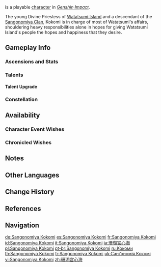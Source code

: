 {{CharacterTabs}}
{{About|the playable character|the [[Genius Invokation TCG]] Character Card|Sangonomiya Kokomi (Character Card)}}
{{Character Infobox
|image            = <gallery>
Sangonomiya Kokomi Card.png|Card
Character Sangonomiya Kokomi Full Wish.png|Wish
Character Sangonomiya Kokomi Game.png|In-Game
</gallery>

<!--Playable Character Information-->
|type             = Playable
|quality           = 5
|element          = Hydro
|weapon           = Catalyst

<!--Character Information-->
|name             = Sangonomiya Kokomi
|birthday         = February 22nd
|region           = Inazuma
|constellation    = Dracaena Somnolenta
|affiliation      = Watatsumi Island
|affiliation2     = Sangonomiya Clan
|affiliation3     = Watatsumi Army
|dish             = A Stunning Stratagem
|namecard         = Sangonomiya Kokomi: The Deep
|obtain           =
* [[Drifting Luminescence|Event Wish &mdash; Drifting Luminescence]]
|obtainType       = Event-Exclusive
|event_name       = Drifting Luminescence
|releaseDate      = 2021-09-21
|ancestry         = Sangonomiya Clan

<!--Titles-->
|title            = Pearl of Wisdom
|title2           = Hibernating Homebody Strategist

<!--Voice Actors-->
|voiceEN          = [[imdb:nm10862160|Risa Mei]]<ref>YouTube: [https://youtu.be/qsSabplBE_s Version 2.1 Special Program]</ref>
|voiceCN          = [https://zh.moegirl.org.cn/龟娘 Guiniang ({{zh|龟娘}})]<ref>HoYoverse Chinese News: [https://ys.mihoyo.com/main/news/detail/16261 {{zh|2.0版本PV：「不动鸣神，泡影断灭」}}]</ref>
|voiceJP          = {{w|Suzuko Mimori|Mimori Suzuko ({{ja|三森 すずこ}})}}<ref name="Kokomi JP">Twitter: [https://twitter.com/Genshin_7/status/1413479646037889036 JP VA Announcement]</ref>
|voiceKR          = {{w|ko:여윤미|Yeo Yun-mi ({{ko|여윤미}})}}<ref>Twitter: [https://twitter.com/genshinimpactkr/status/1438019753402986502 KR VA Announcement]</ref>
}}
{{Lang|'''Sangonomiya Kokomi'''{{Name Order|Japanese}}|ja=珊瑚宮心海|ja_rm=Sangonomiya Kokomi}} is a playable {{Hydro}} [[character]] in ''[[Genshin Impact]]''.

The young Divine Priestess of [[Watatsumi Island]] and a descendant of the [[Sangonomiya Clan]], Kokomi is in charge of most of Watatsumi's affairs, shouldering heavy responsibilities alone in hopes for giving Watatsumi Island's people the hopes and happiness that they desire.

==Gameplay Info==
===Ascensions and Stats===
{{Character Ascensions and Stats}}

===Talents===
{{Talent Table}}

====Talent Upgrade====
{{Talent Upgrade}}

===Constellation===
{{Constellation Table}}

==Availability==
===Character Event Wishes===
{{Featured}}
===Chronicled Wishes===
{{Featured|chronicled=1}}

==Notes==
{{Reflist|note=1}}

==Other Languages==
{{Other Languages
|default_hidden = 1
|en      = Sangonomiya Kokomi
|zhs     = 珊瑚宫心海
|zhs_rm  = Shānhúgōng Xīnhǎi
|zht     = 珊瑚宮心海
|zht_rm  = Shānhúgōng Xīnhǎi
|ja      = 珊瑚宮心海
|ja_rm   = Sangonomiya Kokomi
|ko      = 산고노미야 코코미
|ko_rm   = Sangonomiya Kokomi
|es      = Sangonomiya Kokomi
|fr      = Sangonomiya Kokomi
|ru      = Кокоми
|th      = Sangonomiya Kokomi
|vi      = Sangonomiya Kokomi
|de      = Sangonomiya Kokomi
|id      = Sangonomiya Kokomi
|pt      = Sangonomiya Kokomi
|tr      = Sangonomiya Kokomi
|it      = Sangonomiya Kokomi
}}

==Change History==
{{Change History|2.1|introduced=2.0}}

==References==
{{Reflist}}

==Navigation==
{{Character Navbox}}

[[de:Sangonomiya Kokomi]]
[[es:Sangonomiya Kokomi]]
[[fr:Sangonomiya Kokomi]]
[[id:Sangonomiya Kokomi]]
[[it:Sangonomiya Kokomi]]
[[ja:珊瑚宮心海]]
[[pl:Sangonomiya Kokomi]]
[[pt-br:Sangonomiya Kokomi]]
[[ru:Кокоми]]
[[th:Sangonomiya Kokomi]]
[[tr:Sangonomiya Kokomi]]
[[uk:Санґономія Кокомі]]
[[vi:Sangonomiya Kokomi]]
[[zh:珊瑚宮心海]]